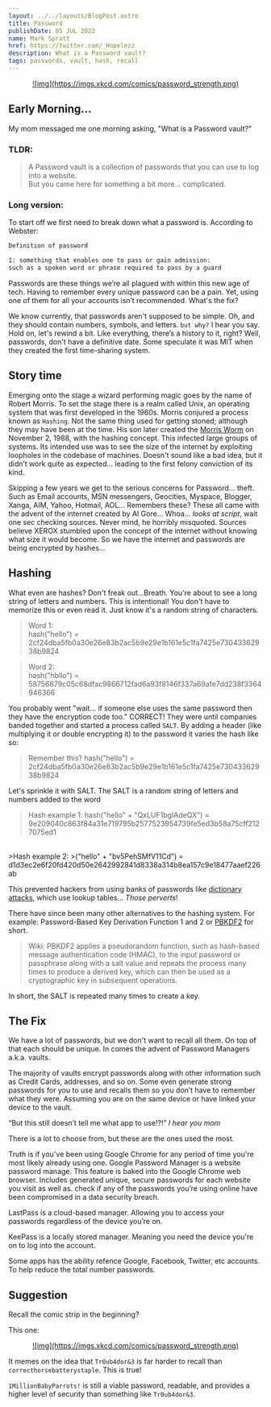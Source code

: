```yaml
---
layout: ../../layouts/BlogPost.astro
title: Password
publishDate: 05 JUL 2022
name: Mark Spratt
href: https://twitter.com/_Hopelezz
description: What is a Password vault?
tags: passwords, vault, hash, recall
---
```


<a href="https://xkcd.com/936/?fbclid=IwAR1dBAc767rK5ni47plmh50MfOJ0f0pnzvUsua_UiZ7mpmBHuwnF_dbzr_U">
  <div align="center">
    ![img](https://imgs.xkcd.com/comics/password_strength.png)
  </div>
</a>

## Early Morning...

My mom messaged me one morning asking, "What is a  Password vault?"

### **TLDR:**

>A Password vault is a collection of passwords that you can use to log into a website. <br/> But you came here for something a bit more... complicated.

### **Long version:**

To start off we first need to break down what a password is. According to Webster:

```markdown
Definition of password

1: something that enables one to pass or gain admission:
such as a spoken word or phrase required to pass by a guard 
```

Passwords are these things we’re all plagued with within this new age of tech. Having to remember every unique password can be a pain. Yet, using one of them for all your accounts isn’t recommended. What's the fix?

We know currently, that passwords aren't supposed to be simple. Oh, and they should contain numbers, symbols, and letters. `but why?` I hear you say. Hold on, let's rewind a bit. Like everything, there’s a history to it, right? Well, passwords, don't have a definitive date. Some speculate it was MIT  when they created the first time-sharing system.

## Story time

Emerging onto the stage a wizard performing magic goes by the name of Robert Morris. To set the stage there is a realm called Unix, an operating system that was first developed in the 1960s. Morris conjured a process known as `Hashing`. Not the same thing used for getting stoned; although they may have been at the time. His son later created the [Morris Worm](https://wikipedia.org/wiki/Morris_worm) on November 2, 1988, with the hashing concept. This infected large groups of systems. Its intended use was to see the size of the internet by exploiting loopholes in the codebase of machines. Doesn't sound like a bad idea, but it didn’t work quite as expected... leading to the first felony conviction of its kind.

Skipping a few years we get to the serious concerns for Password... theft. Such as Email accounts, MSN messengers, Geocities, Myspace, Blogger, Xanga, AIM, Yahoo, Hotmail, AOL... Remembers these? These all came with the advent of the internet created by Al Gore... Whoa... _looks at script_, wait one sec checking sources. Never mind, he horribly misquoted. Sources believe XEROX stumbled upon the concept of the internet without knowing what size it would become. So we have the internet and passwords are being encrypted by hashes...

## Hashing

What even are hashes? Don't freak out...Breath. You're about to see a long string of letters and numbers. This is intentional! You don't have to memorize this or even read it. Just know it's a random string of characters.

>Word 1: <br/>
>hash("hello") = 2cf24dba5fb0a30e26e83b2ac5b9e29e1b161e5c1fa7425e73043362938b9824

>Word 2: <br/>
>hash("hbllo") = 58756879c05c68dfac9866712fad6a93f8146f337a69afe7dd238f3364946366

You probably went "wait… if someone else uses the same password then they have the encryption code too." CORRECT! They were until companies banded together and started a process called `SALT`. By adding a header (like multiplying it or double encrypting it) to the password it varies the hash like so:

>Remember this?
>hash("hello") = 2cf24dba5fb0a30e26e83b2ac5b9e29e1b161e5c1fa7425e73043362938b9824

Let's sprinkle it with SALT. The SALT is a random string of letters and numbers added to the word

>Hash example 1:
>hash("hello" + "QxLUF1bgIAdeQX") = 9e209040c863f84a31e719795b2577523954739fe5ed3b58a75cff2127075ed1
<br/>
>Hash example 2:
>("hello" + "bv5PehSMfV11Cd") = d1d3ec2e6f20fd420d50e2642992841d8338a314b8ea157c9e18477aaef226ab

This prevented hackers from using banks of passwords like [dictionary attacks](https://en.wikipedia.org/wiki/Dictionary_attack), which use lookup tables... _Those perverts_!

There have since been many other alternatives to the hashing system. For example: Password-Based Key Derivation Function 1 and 2 or [PBKDF2](https://en.wikipedia.org/wiki/PBKDF2) for short.

>Wiki: PBKDF2 applies a pseudorandom function, such as hash-based message authentication code (HMAC), to the input password or passphrase along with a salt value and repeats the process many times to produce a derived key, which can then be used as a cryptographic key in subsequent operations.

In short, the SALT is repeated many times to create a key.

## The Fix

We have a lot of passwords, but we don't want to recall all them. On top of that each should be unique. In comes the advent of Password Managers a.k.a. vaults.

The majority of vaults encrypt passwords along with other information such as Credit Cards, addresses, and so on. Some even generate strong passwords for you to use and recalls them so you don’t have to remember what they were. Assuming you are on the same device or have linked your device to the vault.

“But this still doesn’t tell me what app to use!?!” _I hear you mom_

There is a lot to choose from, but these are the ones used the most.

Truth is if you've been using Google Chrome for any period of time you're most likely already using one. Google Password Manager is a website password manage. This feature is baked into the Google Chrome web browser. Includes generated unique, secure passwords for each website you visit as well as. check if any of the passwords you’re using online have been compromised in a data security breach. 

LastPass is a cloud-based manager. Allowing you to access your passwords regardless of the device you’re on.

KeePass is a locally stored manager. Meaning you need the device you're on to log into the account.

Some apps has the ability refence Google, Facebook, Twitter, etc accounts. To help reduce the total number passwords. 

## Suggestion

Recall the comic strip in the beginning? 

This one:
<a href="https://xkcd.com/936/?fbclid=IwAR1dBAc767rK5ni47plmh50MfOJ0f0pnzvUsua_UiZ7mpmBHuwnF_dbzr_U">
  <div align="center">
    ![img](https://imgs.xkcd.com/comics/password_strength.png)
  </div>
</a>

It memes on the idea that `Tr0ub4dor&3` is far harder to recall than `correcthorsebatterystaple`. This is true!

 `1MillionBabyParrots!` is still a viable password, readable, and provides a higher level of security than something like `Tr0ub4dor&3`.
